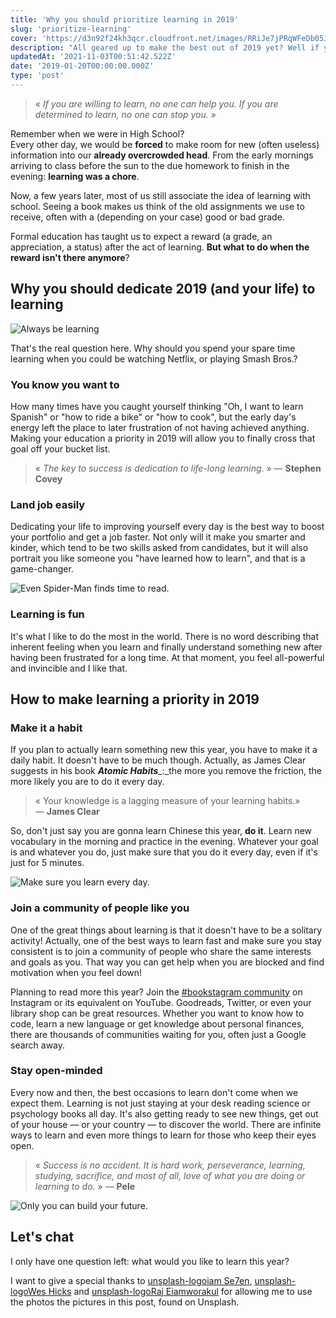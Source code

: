 ```yaml
---
title: 'Why you should prioritize learning in 2019'
slug: 'prioritize-learning'
cover: 'https://d3n92f24kh3qcr.cloudfront.net/images/RRiJe7jPRqWFeDb05Jdd.jpg'
description: "All geared up to make the best out of 2019 yet? Well if you aren't, here are a few reasons why you should dedicate your life to learning."
updatedAt: '2021-11-03T00:51:42.522Z'
date: '2019-01-20T00:00:00.000Z'
type: 'post'
---
```


> « _If you are willing to learn, no one can help you. If you are determined to learn, no one can stop you._ »

Remember when we were in High School?  
Every other day, we would be **forced** to make room for new (often useless) information into our **already overcrowded head**. From the early mornings arriving to class before the sun to the due homework to finish in the evening: **learning was a chore**.

Now, a few years later, most of us still associate the idea of learning with school. Seeing a book makes us think of the old assignments we use to receive, often with a (depending on your case) good or bad grade.

Formal education has taught us to expect a reward (a grade, an appreciation, a status) after the act of learning. **But what to do when the reward isn't there anymore**?

## Why you should dedicate 2019 (and your life) to learning

![Always be learning](https://d3n92f24kh3qcr.cloudfront.net/images/RRiJe7jPRqWFeDb05Jdd.jpg)

That's the real question here. Why should you spend your spare time learning when you could be watching Netflix, or playing Smash Bros.?

### You know you want to

How many times have you caught yourself thinking "Oh, I want to learn Spanish" or "how to ride a bike" or "how to cook", but the early day's energy left the place to later frustration of not having achieved anything. Making your education a priority in 2019 will allow you to finally cross that goal off your bucket list.

> « _The key to success is dedication to life-long learning_. » — **Stephen Covey**

### Land job easily

Dedicating your life to improving yourself every day is the best way to boost your portfolio and get a job faster. Not only will it make you smarter and kinder, which tend to be two skills asked from candidates, but it will also portrait you like someone you "have learned how to learn", and that is a game-changer.

![Even Spider-Man finds time to read.](https://d3n92f24kh3qcr.cloudfront.net/images/JL1KUe4QNuidJ1Skn3u2.jpg)

### Learning is fun

It's what I like to do the most in the world. There is no word describing that inherent feeling when you learn and finally understand something new after having been frustrated for a long time. At that moment, you feel all-powerful and invincible and I like that.

## How to make learning a priority in 2019

### Make it a habit

If you plan to actually learn something new this year, you have to make it a daily habit. It doesn't have to be much though. Actually, as James Clear suggests in his book **_Atomic Habits_**\_:\_the more you remove the friction, the more likely you are to do it every day.

> « Your knowledge is a lagging measure of your learning habits.» — **James Clear**

So, don't just say you are gonna learn Chinese this year, **do it**. Learn new vocabulary in the morning and practice in the evening. Whatever your goal is and whatever you do, just make sure that you do it every day, even if it's just for 5 minutes.

![Make sure you learn every day.](https://d3n92f24kh3qcr.cloudfront.net/images/L6uGcmyQyjLXkdt8WPQw.jpg)

### Join a community of people like you

One of the great things about learning is that it doesn't have to be a solitary activity! Actually, one of the best ways to learn fast and make sure you stay consistent is to join a community of people who share the same interests and goals as you. That way you can get help when you are blocked and find motivation when you feel down!

Planning to read more this year? Join the [#bookstagram community](https://www.instagram.com/explore/tags/bookstagram/) on Instagram or its equivalent on YouTube. Goodreads, Twitter, or even your library shop can be great resources. Whether you want to know how to code, learn a new language or get knowledge about personal finances, there are thousands of communities waiting for you, often just a Google search away.

### Stay open-minded

Every now and then, the best occasions to learn don't come when we expect them. Learning is not just staying at your desk reading science or psychology books all day. It's also getting ready to see new things, get out of your house — or your country — to discover the world. There are infinite ways to learn and even more things to learn for those who keep their eyes open.

> « _Success is no accident. It is hard work, perseverance, learning, studying, sacrifice, and most of all, love of what you are doing or learning to do._ » — **Pele**

![Only you can build your future.](https://d3n92f24kh3qcr.cloudfront.net/images/aLPWFXhQY6OBWtYgE3wx.jpg)

## Let's chat

I only have one question left: what would you like to learn this year?

I want to give a special thanks to [unsplash-logoiam Se7en](https://unsplash.com/@sevenshooter?utm_medium=referral&utm_campaign=photographer-credit&utm_content=creditBadge 'Download free do whatever you want high-resolution photos from iam Se7en'), [unsplash-logoWes Hicks](https://unsplash.com/@sickhews?utm_medium=referral&utm_campaign=photographer-credit&utm_content=creditBadge 'Download free do whatever you want high-resolution photos from Wes Hicks') and [unsplash-logoRaj Eiamworakul](https://unsplash.com/@roadtripwithraj?utm_medium=referral&utm_campaign=photographer-credit&utm_content=creditBadge 'Download free do whatever you want high-resolution photos from Raj Eiamworakul') for allowing me to use the photos the pictures in this post, found on Unsplash.

